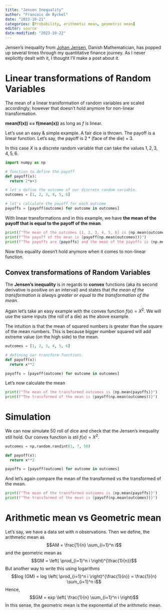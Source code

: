 ```yaml
---
title: "Jensen Inequality"
author: "Francois de Ryckel"
date: "2023-10-21"
categories: [Probability, arithmetic mean, geometric mean]
editor: source
date-modified: "2023-10-22"
---
```


Jensen's inequality from [Johan Jensen](https://en.wikipedia.org/wiki/Johan_Jensen_(mathematician)), Danish Mathematician, has popped up several times through my quantitative finance journey. As I never explicitly dealt with it, I thought I'll make a post about it.  

# Linear transformations of Random Variables 

The mean of a linear transformation of random variables are scaled accordingly; however that doesn't hold anymore for non-linear transformation.  

**mean(f(x)) == f(mean(x))** as long as *f* is linear. 

Let's use an easy & simple example.  A fair dice is thrown.  The payoff is a linear function.  Let's say, the payoff is $2 * \text{(face of the die)} + 3$.  

In this case $X$ is a discrete random variable that can take the values ${1, 2, 3, 4, 5, 6}$.  

```python
import numpy as np

# function to define the payoff
def payoff(x): 
  return 2*x+3

# let's define the outcome of our discrete random variable. 
outcomes = [1, 2, 3, 4, 5, 6]

# let's calculate the payoff for each outcome
payoffs = [payoff(outcome) for outcome in outcomes]
```

With linear transformations and in this example, we have **the mean of the payoff that is equal to the payoff of the mean**. 

```python
print(f"The mean of the outcomes [1, 2, 3, 4, 5, 6] is {np.mean(outcomes)}")
print(f"The payoff of the mean is {payoff(np.mean(outcomes))}")
print(f"The payoffs are {payoffs} and the mean of the payoffs is {np.mean(payoffs)}")
```

Now this equality doesn't hold anymore when it comes to non-linear function.  

## Convex transformations of Random Variables

The **Jensen's inequality** is in regards to **convex** functions (aka its second derivative is positive on an interval) and states that *the mean of the transformation is always greater or equal to the transformation of the mean*.  

Again let's take an easy example with the convex function $f(x) = X^2$.  We will use the same inputs (the roll of a die) as the above example. 

The intuition is that the mean of squared numbers is greater than the square of the mean numbers.  This is because bigger number squared will add extreme value (on the high side) to the mean.  

```python
outcomes = [1, 2, 3, 4, 5, 6]

# defining our transform functions. 
def payoff(x): 
  return x**2

payoffs = [payoff(outcome) for outcome in outcomes]
```

Let's now calculate the mean 

```python
print(f"The mean of the transformed outcomes is {np.mean(payoffs)}")
print(f"The transformed of the mean is {payoff(np.mean(outcomes))}")
```

# Simulation 

We can now simulate 50 roll of dice and check that the Jensen's inequality still hold. Our convex function is stil $f(x)=X^2$. 

```python
outcomes = np.random.randint(1, 7, 50)

def payoff(x): 
  return x**2

payoffs = [payoff(outcome) for outcome in outcomes]
```

And let's again compare the mean of the transformed vs the transformed of the mean. 

```python
print(f"The mean of the transformed outcomes is {np.mean(payoffs)}")
print(f"The transformed of the mean is {payoff(np.mean(outcomes))}")
```

# Arithmetic mean vs Geometric mean

Let's say, we have a data set with n observations. Then we define, the arithmetic mean as 
$$AM = \frac{1}{n} \sum_{i=1}^n i$$ 
and the geometric mean as 
$$GM = \left( \prod_{i=1}^n i \right)^{\frac{1}{n}}$$ 
But another way to write this using logarithms
$$log (GM) = log \left( \prod_{i=1}^n i \right)^{\frac{1}{n}} = \frac{1}{n} \sum_{i=1}^n i$$
Hence, 
$$GM = exp \left( \frac{1}{n} \sum_{i=1}^n i \right)$$
In this sense, the geometric mean is the exponential of the arithmetic mean. 